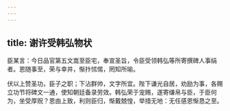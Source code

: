 ```yaml
---
---
---
```

title: 谢许受韩弘物状
---







臣某言：今日品官第五文嵩至臣宅，奉宣圣旨，令臣受领韩弘等所寄撰碑人事绢者。恩随事至，荣与幸并，惭抃怵惕，罔知所喻。

伏以上赞圣功，臣子之职；下沾群帅，文字所宜。陛下谦光自居，劝励为事，各赐立功节将碑文一通，使知朝廷备录劳效。韩弘荣于宠赐，遂寄缣帛与臣，于臣何为，坐受厚贶？恩由上致，利则臣归，惭戴兢惶，举措无地：无任感恩惭恳之至。